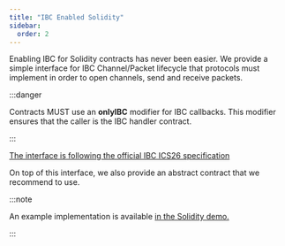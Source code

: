 ```yaml
---
title: "IBC Enabled Solidity"
sidebar:
  order: 2
---
```



Enabling IBC for Solidity contracts has never been easier. We provide a
simple interface for IBC Channel/Packet lifecycle that protocols must implement
in order to open channels, send and receive packets.

:::danger

Contracts MUST use an **onlyIBC** modifier for IBC callbacks. This modifier ensures that the caller is the IBC handler contract.

:::

[The interface is following the official IBC ICS26 specification](https://github.com/cosmos/ibc/blob/2921c5cec7b18e4ef77677e16a6b693051ae3b35/spec/core/ics-026-routing-module/README.md)

<EmbedCodeSnippet
  filepath="../../../evm/contracts/core/05-port/IIBCModule.sol"
  filename="IIBCModule.sol"
  language="solidity"
/>

On top of this interface, we also provide an abstract contract that we recommend to use.

:::note

An example implementation is available [in the Solidity demo.](/docs/demos/pingpong/)

:::

<EmbedCodeSnippet
  filepath="../../../evm/contracts/apps/Base.sol"
  filename="Base.sol"
  language="solidity"
/>
